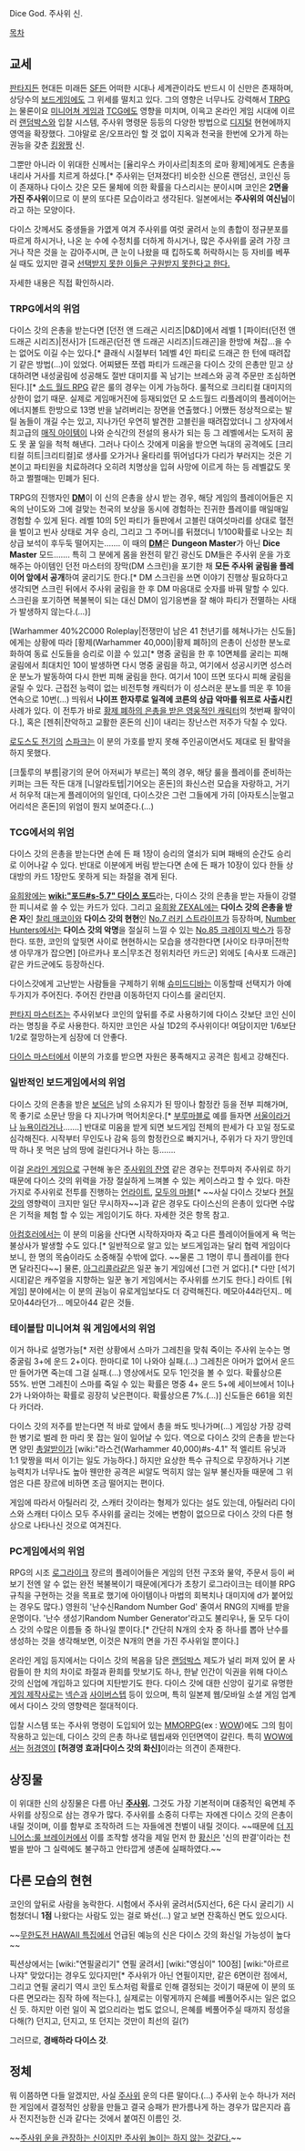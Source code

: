 Dice God. 주사위 신.

[[목차]]

== 교세 ==
[[판타지]]든 현대든 미래든 [[SF]]든 어떠한 시대나 세계관이라도 반드시 이 신만은 존재하며, 상당수의 [[보드게임]]에도 그 위세를 떨치고 있다. 그의 영향은 너무나도 강력해서 [[TRPG]]는 물론이요 [[미니어쳐 게임]]과 [[TCG]]에도 영향을 미치며, 이윽고 온라인 게임 시대에 이르러 [[랜덤박스]]와 입찰 시스템, 주사위 명령문 등등의 다양한 방법으로 [[디지털]] 현현에까지 영역을 확장했다. 그야말로 온/오프라인 할 것 없이 지옥과 천국을 한번에 오가게 하는 권능을 갖춘 [[킹왕짱]] 신.

그뿐만 아니라 이 위대한 신께서는 [율리우스 카이사르|최초의 로마 황제]에게도  은총을 내리사 거사를 치르게 하셨다.[* 주사위는 던져졌다!]
비슷한 신으론 랜덤신, 코인신 등이 존재하나 다이스 갓은 모든 물체에 의한 확률을 다스리시는 분이시며 코인은 '''2면을 가진 주사위'''이므로 이 분의 또다른 모습이라고 생각된다. 일본에서는 '''주사위의 여신님'''이라고 하는 모양이다.

다이스 갓께서도 중생들을 가엾게 여겨 주사위를 여럿 굴려서 눈의 총합이 정규분포를 따르게 하시거나, 나온 눈 수에 수정치를 더하게 하시거나, 많은 주사위를 굴려 가장 크거나 작은 것을 눈 감아주시며, 큰 눈이 나왔을 때 킵하도록 허락하시는 등 자비를 베푸실 때도 있지만 결국 [[내려갈 팀은 내려간다|선택받지 못한 이들은 구원받지 못한다고 한다.]]

자세한 내용은 직접 확인하시라.

=== TRPG에서의 위엄 ===
다이스 갓의 은총을 받는다면 [던전 앤 드래곤 시리즈|D&D]에서 레벨 1 [파이터(던전 앤 드래곤 시리즈)|전사]가 [드래곤(던전 앤 드래곤 시리즈)|드래곤]을 한방에 쳐잡…을 수는 없어도 이길 수는 있다.[* 클래식 시절부터 1레벨 4인 파티로 드래곤 한 턴에 때려잡기 같은 방법(…)이 있었다. 어찌됐든 쪼렙 파티가 드래곤을 다이스 갓의 은총만 믿고 상대하려면 내성굴림에 성공해도 절반 대미지를 꼭 남기는 브레스와 공격 주문만 조심하면 된다.][* [[소드 월드 RPG]] 같은 룰의 경우는 이게 가능하다. 룰적으로 크리티컬 대미지의 상한이 없기 때문. 실제로 게임매거진에 등재되었던 모 소드월드 리플레이의 플레이어는 에너지볼트 한방으로 13명 반을 날려버리는 장면을 연출했다.] 어쨌든 정상적으로는 발릴 놈들이 개길 수는 있고, 지나가던 우연히 발견한 고블린을 때려잡았더니 그 상자에서 최고급의 [[매직 아이템]]이 나와 순식간의 전설의 용사가 되는 등 그 레벨에서는 도저히 꿈도 못 꿀 일을 척척 해낸다. 그러나 다이스 갓에게 미움을 받으면 늑대의 공격에도 [크리티컬 히트|크리티컬]로 생사를 오가거나 울타리를 뛰어넘다가 다리가 부러지는 것은 기본이고 파티원을 치료하려다 오히려 치명상을 입혀 사망에 이르게 하는 등 레벨값도 못하고 쩔쩔매는 민폐가 된다.

TRPG의 진행자인 '''[[DM]]'''이 이 신의 은총을 상시 받는 경우, 해당 게임의 플레이어들은 지옥의 난이도와 그에 걸맞는 천국의 보상을 동시에 경험하는 진귀한 플레이를 매일매일 경험할 수 있게 된다. 레벨 10의 5인 파티가 들판에서 고블린 대여섯마리를 상대로 혈전을 벌이고 빈사 상태로 겨우 승리, 그리고 그 주머니를 뒤졌더니 1/100확률로 나오는 최상급 보석이 후두둑 떨어지는……. 이 때의 '''[[DM]]'''은 '''Dungeon Master'''가 아닌 '''Dice Master''' 모드……. 특히 그 분에게 몸을 완전히 맡긴 광신도 DM들은 주사위 운을 가호해주는 아이템인 던전 마스터의 장막(DM 스크린)을 포기한 채 '''모든 주사위 굴림을 플레이어 앞에서 공개'''하여 굴리기도 한다.[* DM 스크린을 쓰면 이야기 진행상 필요하다고 생각되면 스크린 뒤에서 주사위 굴림을 한 후 DM 마음대로 숫자를 바꿔 말할 수 있다. 스크린을 포기하면 복불복이 되는 대신 DM이 임기응변을 잘 해야 파티가 전멸하는 사태가 발생하지 않는다.(...)]

[Warhammer 40%2C000 Roleplay|전쟁만이 남은 41 천년기를 헤쳐나가는 신도들]에게는 상황에 따라 [황제(Warhammer 40,000)|황제 폐하]의 은총이 신성한 분노로 화하여 동료 신도들을 승리로 이끌 수 있고[* 명중 굴림을 한 후 10면체를 굴리는 피해 굴림에서 최대치인 10이 발생하면 다시 명중 굴림을 하고, 여기에서 성공시키면 성스러운 분노가 발동하여 다시 한번 피해 굴림을 한다. 여기서 10이 뜨면 또다시 피해 굴림을 굴릴 수 있다. 근접전 능력이 없는 비전투형 캐릭터가 이 성스러운 분노를 띄운 후 10을 연속으로 10번(...) 띄워서 '''나이프 한자루로 일격에 코른의 상급 악마를 워프로 사출시킨''' 사례가 있다. 이 전투가 바로 [http://1d4chan.org/wiki/The_Guy_Who_Cried_Grendel 황제 폐하의 은총을 받은 영웅적인 캐릭터]의 첫번째 활약이다.], 혹은 [젠취|잔악하고 교활한 혼돈의 신]이 내리는 장난스런 저주가 닥칠 수 있다.

[[로도스도 전기]]의 [[스파크]]는 이 분의 가호를 받지 못해 주인공이면서도 제대로 된 활약을 하지 못했다.

[크툴루의 부름|광기의 문어 아저씨가 부르는] 쪽의 경우, 해당 룰을 플레이를 준비하는 키퍼는 크든 작든 대개 [니알라토텝|기어오는 혼돈]의 화신스런 모습을 자랑하고, 거기서 허우적 대는게 플레이어의 일인데, 다이스갓은 그런 그들에게 가히 [아자토스|눈멀고 어리석은 혼돈]의 위엄이 뭔지 보여준다.(...)

=== TCG에서의 위엄 ===
다이스 갓의 은총을 받는다면 손에 든 패 1장이 승리의 열쇠가 되며 패배의 순간도 승리로 이어나갈 수 있다. 반대로 이분에게 버림 받는다면 손에 든 패가 10장이 있다 한들 상대방의 카드 1장만도 못하게 되는 좌절을 겪게 된다.

[[유희왕]]에는 '''[[wiki:"포드#s-5.7" 다이스 포드]]'''라는, 다이스 갓의 은총을 받는 자들이 강렬한 피니셔로 쓸 수 있는 카드가 있다. 그리고 [[유희왕 ZEXAL]]에는 '''다이스 갓의 은총을 받은 자'''인 [[찰리 매코이]]와 '''다이스 갓의 현현'''인 [[No.7 러키 스트라이프]]가 등장하며, [[Number Hunters]]에서는 '''다이스 갓의 악명'''을 절실히 느낄 수 있는 [[No.85 크레이지 박스]]가 등장한다. 또한, 코인의 앞뒷면 사이로 현현하시는 모습을 생각한다면 [사이오 타쿠마|전학생 아무개가 잡으면] [아르카나 포스|무조건 정위치라던 카드군] 외에도 [속사포 드래곤]같은 카드군에도 등장하신다.

다이스갓에게 고난받는 사람들을 구제하기 위해 [[슈미드디바]]는 이동할때 선택지가 아예 두가지가 주어진다. 주어진 칸만큼 이동하던지 다이스를 굴리던지.

[[판타지 마스터즈]]는 주사위보다 코인의 앞뒤를 주로 사용하기에 다이스 갓보단 코인 신이라는 명칭을 주로 사용한다. 하지만 코인은 사실 1D2의 주사위이다! 여담이지만 1/6보단 1/2로 절망하는게 심장에 더 안좋다.

[[다이스 마스터]]에서 이분의 가호를 받으면 자원은 풍족해지고 공격은 힘세고 강해진다.

=== 일반적인 보드게임에서의 위엄 ===
다이스 갓의 은총을 받은 [[보덕]]은 남의 소유지가 된 땅이나 함정칸 등을 전부 피해가며, 목 좋기로 소문난 땅을 다 지나가며 먹어치운다.[* [[부루마블]]로 예를 들자면 [[서울]]이라거나 [[뉴욕]]이라거나…….] 반대로 미움을 받게 되면 보드게임 전체의 판세가 다 꼬일 정도로 심각해진다. 시작부터 무인도나 감옥 등의 함정칸으로 빠지거나, 주위가 다 자기 땅인데 딱 하나 못 먹은 남의 땅에 걸린다거나 하는 등…….

이걸 [[온라인 게임]]으로 구현해 놓은 [[주사위의 잔영]] 같은 경우는 전투마저 주사위로 하기 때문에 다이스 갓의 위력을 가장 절실하게 느껴볼 수 있는 케이스라고 할 수 있다. 마찬가지로 주사위로 전투를 진행하는 [[언라이트]], [[모두의 마블]][* ~~사실 다이스 갓보다 [[과금전사|현질 갓]]의 영향력이 크지만 일단 무시하자~~]과 같은 경우도 다이스신의 은총이 있다면 수많은 기적을 체험 할 수 있는 게임이기도 하다. 자세한 것은 항목 참고.

[[아컴호러]]에서는 이 분의 미움을 산다면 시작하자마자 죽고 다른 플레이어들에게 욕 먹는 불상사가 발생할 수도 있다.[* 일반적으로 알고 있는 보드게임과는 달리 협력 게임이다 보니, 한 명의 목숨이라도 소중해질 수밖에 없다. ~~물론 그 1명이 루니 플레이를 한다면 달라진다~~] 물론, [[아그리콜라]]같은 일꾼 놓기 게임에선 [그런 거 없다].[* 다만 [석기시대]같은 캐주얼을 지향하는 일꾼 놓기 게임에서는 주사위를 쓰기도 한다.]
라이트 [워 게임] 분야에서는 이 분의 권능이 유로게임보다도 더 강력해진다. 메모아44라던지.. 메모아44라던가... 메모아44 같은 것들.
=== 테이블탑 미니어쳐 워 게임에서의 위엄 ===
{{{#!html
<iframe width="420" height="315" src="http://www.youtube.com/embed/wex1Bn2Xodk" frameborder="0" allowfullscreen></iframe>}}}
이거 하나로 설명가능[* 저런 상황에서 스마가 그레친을 맞춰 죽이는 주사위 눈수는 명중굴림 3+에 운드 2+이다. 한마디로 1이 나와야 실패.(…) 그레친은 아머가 없어서 운드만 들어가면 죽는데 그걸 실패.(…) 영상에서도 모두 1인것을 볼 수 있다. 확률상으론 55%. 반면 그레친이 스마를 죽일 수 있는 확률은 명중 4+ 운드 5+에 세이브에서 1이나 2가 나와야하는 확률로 굉장히 낮은편이다. 확률상으론 7%.(…)]
신도들은 661을 외친다 카더라.

다이스 갓의 저주를 받는다면 적 바로 앞에서 총을 쏴도 빗나가며(…) 게임상 가장 강력한 병기로 벌레 한 마리 못 잡는 일이 일어날 수 있다. 역으로 다이스 갓의 은총을 받는다면 양민 [[총알받이]]가 [wiki:"라스건(Warhammer 40,000)#s-4.1" 적 엘리트 유닛과 1:1 맞짱을 떠서 이기는 일도 가능하다.] 하지만 요상한 특수 규칙으로 무장하거나 기본 능력치가 너무나도 높아 웬만한 공격은 씨알도 먹히지 않는 일부 불신자들 때문에 그 위엄은 다른 장르에 비하면 조금 떨어지는 편이다.

게임에 따라서 아틸러리 갓, 스캐터 갓이라는 형제가 있다는 설도 있는데, 아틸러리 다이스와 스캐터 다이스 모두 주사위를 굴리는 것에는 변함이 없으므로 다이스 갓의 다른 형상으로 나타나신 것으로 여겨진다.

=== PC게임에서의 위엄 ===
RPG의 시조 [[로그라이크]] 장르의 플레이어들은 게임의 던전 구조와 물약, 주문서 등이 써보기 전엔 알 수 없는 완전 복불복이기 때문에(게다가 초창기 로그라이크는 테이블 RPG 규칙을 구현하는 것을 목표로 했기에 아이템이나 마법의 회복치나 대미지에 d가 붙어있는 경우도 많다.) 영원히 '난수신Random Number God' 줄여서 RNG의 지배를 받을 운명이다. '난수 생성기Random Number Generator'라고도 불리우나, 둘 모두 다이스 갓의 수많은 이름들 중 하나일 뿐이다.[* 간단히 N개의 숫자 중 하나를 뽑아 난수를 생성하는 것을 생각해보면, 이것은 N개의 면을 가진 주사위일 뿐이다.]

온라인 게임 등지에서는 다이스 갓의 복음을 담은 [[랜덤박스]] 제도가 널리 퍼져 있어 뭍 사람들이 한 치의 차이로 좌절과 환희를 맛보기도 하나, 한낱 인간이 익권을 위해 다이스 갓의 신업에 개입하고 있다며 지탄받기도 한다. 다이스 갓에 대한 신앙이 깊기로 유명한 [[게임 제작사]]로는 [[넥슨]]과 [[사이버스텝]] 등이 있으며, 특히 일본제 웹/모바일 소셜 게임 업계에서 다이스 갓의 영향력은 절대적이다.

입찰 시스템 또는 주사위 명령이 도입되어 있는 [[MMORPG]](ex : [[WOW]])에도 그의 힘이 작용하고 있는데, 다이스 갓의 은총 하나로 템씹새와 인던면역이 갈린다. 특히 [[WOW]]에서는 [[허경영]]이 '''[허경영 효과|다이스 갓의 화신]'''이라는 의견이 존재한다.

== 상징물 ==
이 위대한 신의 상징물은 다름 아닌 '''[[주사위]].''' 그것도 가장 기본적이며 대중적인 육면체 주사위를 상징으로 삼는 경우가 많다. 주사위를 소중히 다루는 자에겐 다이스 갓의 은총이 내릴 것이며, 이를 함부로 조작하려 드는 자들에겐 천벌이 내릴 것이다.
~~때문에 [[더 지니어스:룰 브레이커]]에서 이를 조작할 생각을 제일 먼저 한 [[홍진호/더 지니어스|황신]]은 '신의 판결'이라는 천벌을 받아 그 실력에도 불구하고 안타깝게 생존에 실패하였다.~~

== 다른 모습의 현현 ==
코인의 앞뒤로 사람을 농락한다. 시험에서 주사위 굴려서(5지선다, 6은 다시 굴리기) 시험쳤더니 '''1점''' 나왔다는 사람도 있는 걸로 봐선(…) 알고 보면 잔혹하신 면도 있으시다.

~~[[무한도전 HAWAII 특집]]에서 언급된 예능의 신은 다이스 갓의 화신일 가능성이 높다~~

픽션상에서는 [wiki:"연필굴리기" 연필 굴려서] [wiki:"영심이" 100점] [wiki:"아르르 나쟈" 맞았다]는 경우도 있다지만[* 주사위가 아닌 연필이지만, 같은 6면이란 점에서, 그리고 연필 굴리기 역시 코인 토스처럼 확률로 인해 결정되는 것이기 때문에 이 분의 또다른 면모라는 짐작 하에 적는다.], 실제로는 이렇게까지 은혜를 베풀어주시는 일은 없으신 듯. 하지만 이런 일이 꼭 없으리라는 법도 없으니, 은혜를 베풀어주실 때까지 정성을 다해(?) 던지고, 던지고, 또 던지는 것만이 최선의 길(?)

그러므로, '''경배하라 다이스 갓'''.

== 정체 ==
뭐 이쯤하면 다들 알겠지만, 사실 [[주사위]] 운의 다른 말이다.(…) 주사위 눈수 하나가 저러한 게임에서 결정적인 상황을 만들고 결국 승패가 판가름나게 하는 경우가 많은지라 흡사 전지전능한 신과 같다는 것에서 붙여진 이름인 것.

~~[[알베르트 아인슈타인|주사위 운을 관장하는 신이지만 주사위 놀이는 하지 않는 것같다.]]~~
